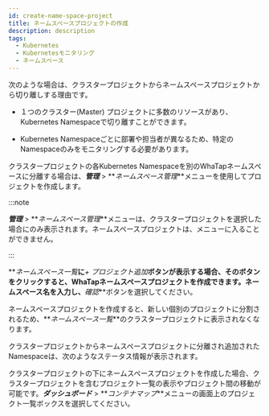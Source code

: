```yaml
---
id: create-name-space-project
title: ネームスペースプロジェクトの作成
description: description
tags:
  - Kubernetes
  - Kubernetesモニタリング
  - ネームスペース
---
```


次のような場合は、クラスタープロジェクトからネームスペースプロジェクトから切り離しする理由です。

-   １つのクラスター(Master) プロジェクトに多数のリソースがあり、Kubernetes Namespaceで切り離すことができます。

-   Kubernetes Namespaceごとに部署や担当者が異なるため、特定のNamespaceのみをモニタリングする必要があります。 

クラスタープロジェクトの各Kubernetes Namespaceを別のWhaTapネームスペースに分離する場合は、**_管理_** > **_ネームスペース管理_**メニューを使用してプロジェクトを作成します。

<ImgLang img='whatap_kubernetes_namespace_project_mgt.png' desc='ネームスペース管理' />

:::note

**_管理_** > **_ネームスペース管理_**メニューは、クラスタープロジェクトを選択した場合にのみ表示されます。ネームスペースプロジェクトは、メニューに入ることができません。

:::

**_ネームスペース一覧_**に**_+ プロジェクト追加_**ボタンが表示する場合、そのボタンをクリックすると、WhaTapネームスペースプロジェクトを作成できます。ネームスペース名を入力し、**_確認_**ボタンを選択してください。

<ImgLang img='whatap_kubernetes_create_namespace_project_popup.png' desc='ネームスペースプロジェクトの作成' />

ネームスペースプロジェクトを作成すると、新しい個別のプロジェクトに分割されるため、**_ネームスペース一覧_**のクラスタープロジェクトに表示されなくなります。

クラスタープロジェクトからネームスペースプロジェクトに分離され追加されたNamespaceは、次のようなステータス情報が表示されます。

<ImgLang img='whatap_kubernetes_namespace_project_mgt_complete.png' desc='ネームスペースプロジェクトの作成完了' />

クラスタープロジェクトの下にネームスペースプロジェクトを作成した場合、クラスタープロジェクトを含むプロジェクト一覧の表示やプロジェクト間の移動が可能です。**_ダッシュボード_** > **_コンテナマップ_**メニューの画面上のプロジェクト一覧ボックスを選択してください。

<ImgLang img='whatap_kubernetes_container_map_namespace_project_list.png' desc='コンテナマップメニューのプロジェクト一覧' />
